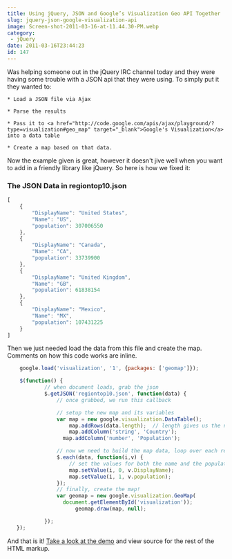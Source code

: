 ```yaml
---
title: Using jQuery, JSON and Google’s Visualization Geo API Together
slug: jquery-json-google-visualization-api
image: Screen-shot-2011-03-16-at-11.44.30-PM.webp
category:
 - jQuery
date: 2011-03-16T23:44:23
id: 147
---
```

Was helping someone out in the jQuery IRC channel today and they were having some trouble with a JSON api that they were using. To simply put it they wanted to:

```
* Load a JSON file via Ajax

* Parse the results

* Pass it to <a href="http://code.google.com/apis/ajax/playground/?type=visualization#geo_map" target="_blank">Google's Visualization</a> into a data table

* Create a map based on that data.
```

Now the example given is great, however it doesn't jive well when you want to add in a friendly library like jQuery. So here is how we fixed it:

### The JSON Data in regiontop10.json

```js
[
    {
        "DisplayName": "United States",
        "Name": "US",
        "population": 307006550
    },
    {
        "DisplayName": "Canada",
        "Name": "CA",
        "population": 33739900
    },
    {
        "DisplayName": "United Kingdom",
        "Name": "GB",
        "population": 61838154
    },
    {
        "DisplayName": "Mexico",
        "Name": "MX",
        "population": 107431225
    }
]
```

Then we just needed load the data from this file and create the map. Comments on how this code works are inline.

```js
    google.load('visualization', '1', {packages: ['geomap']});

    $(function() {
            // when document loads, grab the json
            $.getJSON('regiontop10.json', function(data) {
                // once grabbed, we run this callback

                // setup the new map and its variables
                var map = new google.visualization.DataTable();
                    map.addRows(data.length);  // length gives us the number of results in our returned data
                    map.addColumn('string', 'Country');
                  map.addColumn('number', 'Population');

                // now we need to build the map data, loop over each result
                $.each(data, function(i,v) {
                    // set the values for both the name and the population
                    map.setValue(i, 0, v.DisplayName);
                    map.setValue(i, 1, v.population);
                });
                // finally, create the map!
                var geomap = new google.visualization.GeoMap(
                  document.getElementById('visualization'));
                      geomap.draw(map, null);

            });
   });
```

And that is it! [Take a look at the demo](http://wesbos.com/demos/google-geo-map-visualization/) and view source for the rest of the HTML markup.